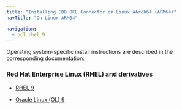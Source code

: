 ```yaml
---
title: "Installing EDB OCL Connector on Linux AArch64 (ARM64)"
navTitle: "On Linux ARM64"

navigation:
  - ocl_rhel_9
---
```


Operating system-specific install instructions are described in the corresponding documentation:

### Red Hat Enterprise Linux (RHEL) and derivatives

- [RHEL 9](ocl_rhel_9)

- [Oracle Linux (OL) 9](ocl_rhel_9)
